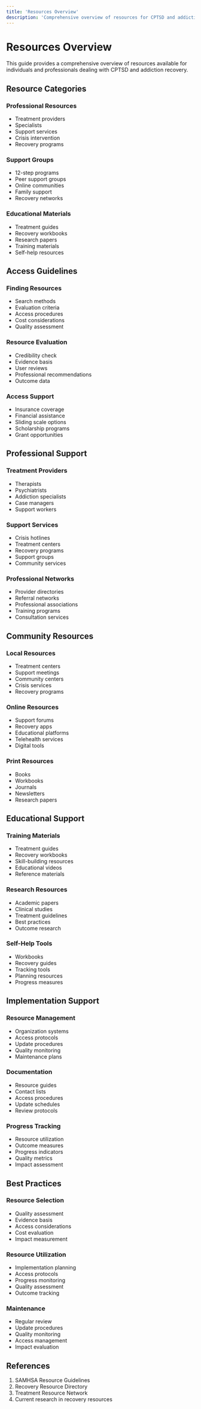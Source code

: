 ```yaml
---
title: 'Resources Overview'
description: 'Comprehensive overview of resources for CPTSD and addiction recovery'
---
```


# Resources Overview

This guide provides a comprehensive overview of resources available for individuals and professionals dealing with CPTSD and addiction recovery.

## Resource Categories

### Professional Resources

- Treatment providers
- Specialists
- Support services
- Crisis intervention
- Recovery programs

### Support Groups

- 12-step programs
- Peer support groups
- Online communities
- Family support
- Recovery networks

### Educational Materials

- Treatment guides
- Recovery workbooks
- Research papers
- Training materials
- Self-help resources

## Access Guidelines

### Finding Resources

- Search methods
- Evaluation criteria
- Access procedures
- Cost considerations
- Quality assessment

### Resource Evaluation

- Credibility check
- Evidence basis
- User reviews
- Professional recommendations
- Outcome data

### Access Support

- Insurance coverage
- Financial assistance
- Sliding scale options
- Scholarship programs
- Grant opportunities

## Professional Support

### Treatment Providers

- Therapists
- Psychiatrists
- Addiction specialists
- Case managers
- Support workers

### Support Services

- Crisis hotlines
- Treatment centers
- Recovery programs
- Support groups
- Community services

### Professional Networks

- Provider directories
- Referral networks
- Professional associations
- Training programs
- Consultation services

## Community Resources

### Local Resources

- Treatment centers
- Support meetings
- Community centers
- Crisis services
- Recovery programs

### Online Resources

- Support forums
- Recovery apps
- Educational platforms
- Telehealth services
- Digital tools

### Print Resources

- Books
- Workbooks
- Journals
- Newsletters
- Research papers

## Educational Support

### Training Materials

- Treatment guides
- Recovery workbooks
- Skill-building resources
- Educational videos
- Reference materials

### Research Resources

- Academic papers
- Clinical studies
- Treatment guidelines
- Best practices
- Outcome research

### Self-Help Tools

- Workbooks
- Recovery guides
- Tracking tools
- Planning resources
- Progress measures

## Implementation Support

### Resource Management

- Organization systems
- Access protocols
- Update procedures
- Quality monitoring
- Maintenance plans

### Documentation

- Resource guides
- Contact lists
- Access procedures
- Update schedules
- Review protocols

### Progress Tracking

- Resource utilization
- Outcome measures
- Progress indicators
- Quality metrics
- Impact assessment

## Best Practices

### Resource Selection

- Quality assessment
- Evidence basis
- Access considerations
- Cost evaluation
- Impact measurement

### Resource Utilization

- Implementation planning
- Access protocols
- Progress monitoring
- Quality assessment
- Outcome tracking

### Maintenance

- Regular review
- Update procedures
- Quality monitoring
- Access management
- Impact evaluation

## References

1. SAMHSA Resource Guidelines
2. Recovery Resource Directory
3. Treatment Resource Network
4. Current research in recovery resources

